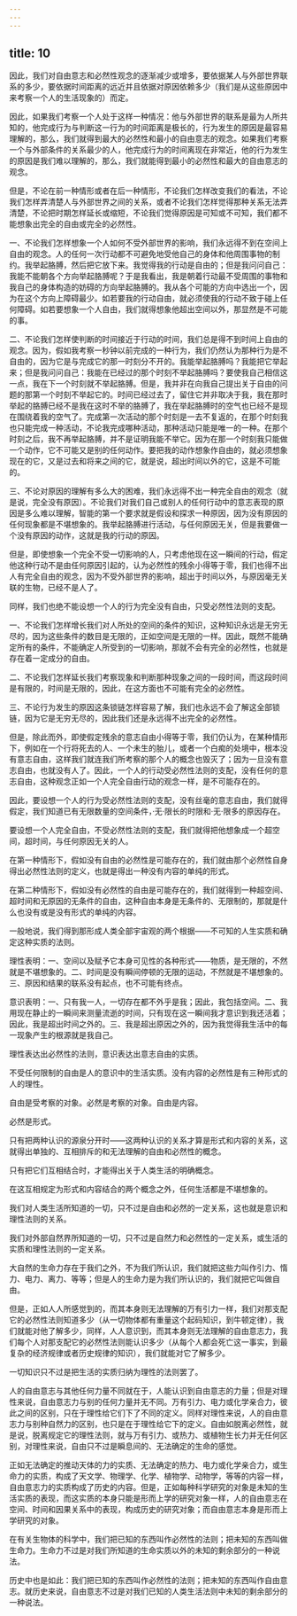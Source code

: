 ```yaml
---
---
---
```

title: 10
---





因此，我们对自由意志和必然性观念的逐渐减少或增多，要依据某人与外部世界联系的多少，要依据时间距离的远近并且依据对原因依赖多少（我们是从这些原因中来考察一个人的生活现象的）而定。

因此，如果我们考察一个人处于这样一种情况：他与外部世界的联系是最为人所共知的，他完成行为与判断这一行为的时间距离是极长的，行为发生的原因是最容易理解的，那么，我们就得到最大的必然性和最小的自由意志的观念。如果我们考察一个与外部条件的关系最少的人，他完成行为的时间离现在非常近，他的行为发生的原因是我们难以理解的，那么，我们就能得到最小的必然性和最大的自由意志的观念。

但是，不论在前一种情形或者在后一种情形，不论我们怎样改变我们的看法，不论我们怎样弄清楚人与外部世界之间的关系，或者不论我们怎样觉得那种关系无法弄清楚，不论把时期怎样延长或缩短，不论我们觉得原因是可知或不可知，我们都不能想象出完全的自由或完全的必然性。

一、不论我们怎样想象一个人如何不受外部世界的影响，我们永远得不到在空间上自由的观念。人的任何一次行动都不可避免地受他自己的身体和他周围事物的制约。我举起胳膊，然后把它放下来。我觉得我的行动是自由的；但是我问问自己：我能不能朝各个方向举起胳膊呢？于是我看出，我是朝着行动最不受周围的事物和我自己的身体构造的妨碍的方向举起胳膊的。我从各个可能的方向中选出一个，因为在这个方向上障碍最少。如若要我的行动自由，就必须使我的行动不致于碰上任何障碍。如若要想象一个人自由，我们就得想象他超出空间以外，那显然是不可能的事。

二、不论我们怎样使判断的时间接近于行动的时间，我们总是得不到时间上自由的观念。因为，假如我考察一秒钟以前完成的一种行为，我们仍然认为那种行为是不自由的，因为它是与完成它的那一时刻分不开的。我能举起胳膊吗？我能把它举起来；但是我问问自己：我能在已经过的那个时刻不举起胳膊吗？要使我自己相信这一点，我在下一个时刻就不举起胳膊。但是，我并非在向我自己提出关于自由的问题的那第一个时刻不举起它的。时间已经过去了，留住它并非取决于我，我在那时举起的胳膊已经不是我在这时不举的胳膊了，我在举起胳膊时的空气也已经不是现在围绕着我的空气了。完成第一次活动的那个时刻是一去不复返的，在那个时刻我也只能完成一种活动，不论我完成哪种活动，那种活动只能是唯一的一种。在那个时刻之后，我不再举起胳膊，并不是证明我能不举它。因为在那一个时刻我只能做一个动作，它不可能又是别的任何动作。要把我的动作想象作自由的，就必须想象现在的它，又是过去和将来之间的它，就是说，超出时间以外的它，这是不可能的。

三、不论对原因的理解有多么大的困难，我们永远得不出一种完全自由的观念（就是说，完全没有原因）。不论我们对我们自己或别人的任何行动中的意志表现的原因是多么难以理解，智能的第一个要求就是假设和探求一种原因，因为没有原因的任何现象都是不堪想象的。我举起胳膊进行活动，与任何原因无关，但是我要做一个没有原因的动作，这就是我的行动的原因。

但是，即使想象一个完全不受一切影响的人，只考虑他现在这一瞬间的行动，假定他这种行动不是由任何原因引起的，认为必然性的残余小得等于零，我们也得不出人有完全自由的观念，因为不受外部世界的影响，超出于时间以外，与原因毫无关联的生物，已经不是人了。

同样，我们也绝不能设想一个人的行为完全没有自由，只受必然性法则的支配。

一、不论我们怎样增长我们对人所处的空间的条件的知识，这种知识永远是无穷无尽的，因为这些条件的数目是无限的，正如空间是无限的一样。因此，既然不能确定所有的条件，不能确定人所受到的一切影响，那就不会有完全的必然性，也就是存在着一定成分的自由。

二、不论我们怎样延长我们考察现象和判断那种现象之间的一段时间，而这段时间是有限的，时间是无限的，因此，在这方面也不可能有完全的必然性。

三、不论行为发生的原因这条锁链怎样容易了解，我们也永远不会了解这全部锁链，因为它是无穷无尽的，因此我们还是永远得不出完全的必然性。

但是，除此而外，即使假定残余的意志自由小得等于零，我们仍认为，在某种情形下，例如在一个行将死去的人、一个未生的胎儿，或者一个白痴的处境中，根本没有意志自由，这样我们就连我们所考察的那个人的概念也毁灭了；因为一旦没有意志自由，也就没有人了。因此，一个人的行动受必然性法则的支配，没有任何的意志自由，这种观念正如一个人完全自由行动的观念一样，是不可能存在的。

因此，要设想一个人的行为受必然性法则的支配，没有丝毫的意志自由，我们就得假定，我们知道已有无限数量的空间条件，·无·限长的时限和·无·限多的原因存在。

要设想一个人完全自由，不受必然性法则的支配，我们就得把他想象成一个超空间，超时间，与任何原因无关的人。

在第一种情形下，假如没有自由的必然性是可能存在的，我们就由那个必然性自身得出必然性法则的定义，也就是得出一种没有内容的单纯的形式。

在第二种情形下，假如没有必然性的自由是可能存在的，我们就得到一种超空间、超时间和无原因的无条件的自由，这种自由本身是无条件的、无限制的，那就是什么也没有或是没有形式的单纯的内容。

一般地说，我们得到那形成人类全部宇宙观的两个根据——不可知的人生实质和确定这种实质的法则。

理性表明：一、空间以及赋予它本身可见性的各种形式——物质，是无限的，不然就是不堪想象的。二、时间是没有瞬间停顿的无限的运动，不然就是不堪想象的。三、原因和结果的联系没有起点，也不可能有终点。

意识表明：一、只有我一人，一切存在都不外乎是我；因此，我包括空间。二、我用现在静止的一瞬间来测量流逝的时间，只有现在这一瞬间我才意识到我还活着；因此，我是超出时间之外的。三、我是超出原因之外的，因为我觉得我生活中的每一现象产生的根源就是我自己。

理性表达出必然性的法则，意识表达出意志自由的实质。

不受任何限制的自由是人的意识中的生活实质。没有内容的必然性是有三种形式的人的理性。

自由是受考察的对象。必然是考察的对象。自由是内容。

必然是形式。

只有把两种认识的源泉分开时——这两种认识的关系才算是形式和内容的关系，这就得出单独的、互相排斥的和无法理解的自由和必然性的概念。

只有把它们互相结合时，才能得出关于人类生活的明确概念。

在这互相规定为形式和内容结合的两个概念之外，任何生活都是不堪想象的。

我们对人类生活所知道的一切，只不过是自由和必然的一定关系，这也就是意识和理性法则的关系。

我们对外部自然界所知道的一切，只不过是自然力和必然性的一定关系，或生活的实质和理性法则的一定关系。

大自然的生命力存在于我们之外，不为我们所认识，我们就把这些力叫作引力、惰力、电力、离力、等等；但是人的生命力是为我们所认识的，我们就把它叫做自由。

但是，正如人人所感觉到的，而其本身则无法理解的万有引力一样，我们对那支配它的必然性法则知道多少（从一切物体都有重量这个起码知识，到牛顿定律），我们就能对他了解多少，同样，人人意识到，而其本身则无法理解的自由意志力，我们每个人对那支配它的必然性法则能认识多少（从每个人都会死亡这一事实，到最复杂的经济规律或者历史规律的知识），我们就能对它了解多少。

一切知识只不过是把生活的实质归纳为理性的法则罢了。

人的自由意志与其他任何力量不同就在于，人能认识到自由意志的力量；但是对理性来说，自由意志力与别的任何力量并无不同。万有引力、电力或化学亲合力，彼此之间的区别，只在于理性给它们下了不同的定义。同样对理性来说，人的自由意志力与别种自然力的区别，也只是在于理性给它下的定义。自由如脱离必然性，就是说，脱离规定它的理性法则，就与万有引力、或热力、或植物生长力并无任何区别，对理性来说，自由只不过是瞬息间的、无法确定的生命的感觉。

正如无法确定的推动天体的力的实质、无法确定的热力、电力或化学亲合力，或生命力的实质，构成了天文学、物理学、化学、植物学、动物学，等等的内容一样，自由意志力的实质构成了历史的内容。但是，正如每种科学研究的对象是未知的生活实质的表现，而这实质的本身只能是形而上学的研究对象一样，人的自由意志在空间、时间和因果关系中的表现，构成历史的研究对象；而自由意志本身是形而上学研究的对象。

在有关生物体的科学中，我们把已知的东西叫作必然性的法则；把未知的东西叫做生命力。生命力不过是对我们所知道的生命实质以外的未知的剩余部分的一种说法。

历史中也是如此：我们把已知的东西叫作必然性的法则；把未知的东西叫作自由意志。就历史来说，自由意志不过是对我们已知的人类生活法则中未知的剩余部分的一种说法。
